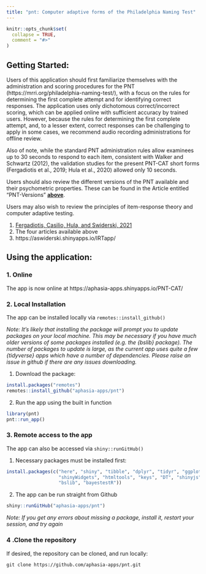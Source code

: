 ```yaml
---
title: "pnt: Computer adaptive forms of the Philadelphia Naming Test"
---
```


```r
knitr::opts_chunk$set(
  collapse = TRUE,
  comment = "#>"
)
```

## Getting Started: 

Users of this application should first familiarize themselves with the administration and scoring procedures for the PNT (https://mrri.org/philadelphia-naming-test/), with a focus on the rules for determining the first complete attempt and for identifying correct responses. The application uses only dichotomous correct/incorrect scoring, which can be applied online with sufficient accuracy by trained users. However, because the rules for determining the first complete attempt, and, to a lesser extent, correct responses can be challenging to apply in some cases, we recommend audio recording administrations for offline review. 

Also of note, while the standard PNT administration rules allow examinees up to 30 seconds to respond to each item, consistent with Walker and Schwartz (2012), the validation studies for the present PNT-CAT short forms (Fergadiotis et al., 2019; Hula et al., 2020) allowed only 10 seconds.

Users should also review the different versions of the PNT available and their psychometric properties. These can be found in the Article entitled "PNT-Versions" [**above**](https://aphasia-apps.github.io/pnt/articles/articles/PNT-Versions.html). 

Users may also wish to review the principles of item-response theory and computer adaptive testing. 

1. [Fergadiotis, Casilio, Hula, and Swiderski, 2021](https://www.thieme-connect.com/products/ejournals/abstract/10.1055/s-0041-1727252)
2. The four articles available above
3. https://aswiderski.shinyapps.io/IRTapp/ 

## Using the application:

### 1. Online

The app is now online at https://aphasia-apps.shinyapps.io/PNT-CAT/

### 2. Local Installation

The app can be installed locally via `remotes::install_github()`

*Note: It's likely that installing the package will prompt you to update packages on your local machine. This may be necessary if you have much older versions of some packages installed (e.g. the {bslib} package). The number of packages to update is large, as the current app uses quite a few {tidyverse} apps which have a number of dependencies. Please raise an issue in github if there are any issues downloading.*

1. Download the package: 

```r
install.packages("remotes")
remotes::install_github("aphasia-apps/pnt")
```

2. Run the app using the built in function

```r
library(pnt)
pnt::run_app()
```

### 3. Remote access to the app

The app can also be accessed via `shiny::runGitHub()`

1. Necessary packages must be installed first: 

```r
install.packages(c("here", "shiny", "tibble", "dplyr", "tidyr", "ggplot2",
                   "shinyWidgets", "htmltools", "keys", "DT", "shinyjs", "catR",
                   "bslib", "bayestestR"))
```

2. The app can be run straight from Github

```r
shiny::runGitHub("aphasia-apps/pnt")
```

*Note: If you get any errors about missing a package, install it, restart your session, and try again*

### 4 .Clone the repository

If desired, the repository can be cloned, and run locally:

```
git clone https://github.com/aphasia-apps/pnt.git
```